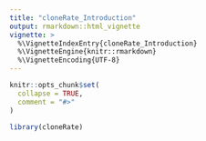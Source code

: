 ```yaml
---
title: "cloneRate_Introduction"
output: rmarkdown::html_vignette
vignette: >
  %\VignetteIndexEntry{cloneRate_Introduction}
  %\VignetteEngine{knitr::rmarkdown}
  %\VignetteEncoding{UTF-8}
---
```


```r
knitr::opts_chunk$set(
  collapse = TRUE,
  comment = "#>"
)
```

```r
library(cloneRate)
```

